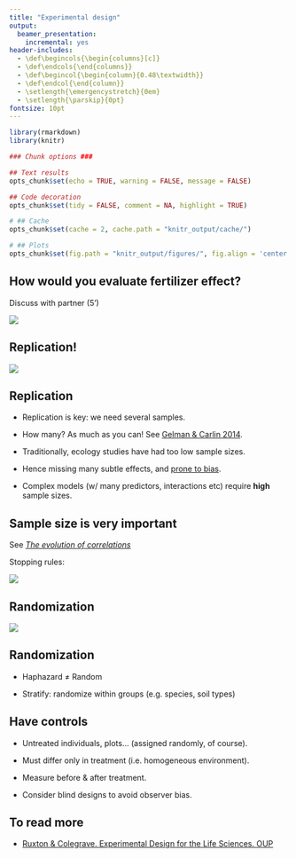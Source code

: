 ```yaml
---
title: "Experimental design"
output:
  beamer_presentation:
    incremental: yes
header-includes:
  - \def\begincols{\begin{columns}[c]}
  - \def\endcols{\end{columns}}
  - \def\begincol{\begin{column}{0.48\textwidth}}
  - \def\endcol{\end{column}} 
  - \setlength{\emergencystretch}{0em}
  - \setlength{\parskip}{0pt}
fontsize: 10pt
---
```



```r

library(rmarkdown)
library(knitr)

### Chunk options ###

## Text results
opts_chunk$set(echo = TRUE, warning = FALSE, message = FALSE)

## Code decoration
opts_chunk$set(tidy = FALSE, comment = NA, highlight = TRUE)

# ## Cache
opts_chunk$set(cache = 2, cache.path = "knitr_output/cache/")

# ## Plots
opts_chunk$set(fig.path = "knitr_output/figures/", fig.align = 'center')


```


## How would you evaluate fertilizer effect?

Discuss with partner (5')

![](images/olivar-half.png)


## Replication!

![](images/olivar-half.png)


## Replication

- Replication is key: we need several samples.

- How many? As much as you can! See [Gelman & Carlin 2014](https://doi.org/10.1177/1745691614551642).

- Traditionally, ecology studies have had too low sample sizes. 

- Hence missing many subtle effects, and [prone to bias](http://science.sciencemag.org/content/355/6325/584.summary).

- Complex models (w/ many predictors, interactions etc) require **high** sample sizes.


## Sample size is very important


See [*The evolution of correlations*](http://vimeo.com/57127001)

Stopping rules:

![](images/ssize-pvalue.png)



## Randomization

![](images/olivar-half.png)


## Randomization

- Haphazard $\neq$ Random

- Stratify: randomize within groups (e.g. species, soil types)



## Have controls

- Untreated individuals, plots... (assigned randomly, of course).

- Must differ only in treatment (i.e. homogeneous environment).

- Measure before & after treatment.

- Consider blind designs to avoid observer bias.


## To read more

- [Ruxton & Colegrave. Experimental Design for the Life Sciences. OUP](http://global.oup.com/ukhe/product/experimental-design-for-the-life-sciences-9780198717355?cc=es&lang=en&)











